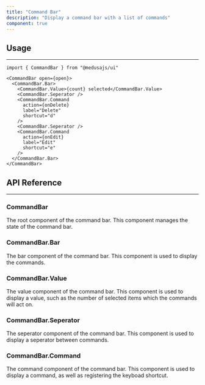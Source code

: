 ---
title: "Command Bar"
description: "Display a command bar with a list of commands"
component: true
---

<ComponentExample name="command-bar-demo" />

## Usage

---

```tsx
import { CommandBar } from "@medusajs/ui"
```

```tsx
<CommandBar open={open}>
  <CommandBar.Bar>
    <CommandBar.Value>{count} selected</CommandBar.Value>
    <CommandBar.Seperator />
    <CommandBar.Command
      action={onDelete}
      label="Delete"
      shortcut="d"
    />
    <CommandBar.Seperator />
    <CommandBar.Command
      action={onEdit}
      label="Edit"
      shortcut="e"
    />
  </CommandBar.Bar>
</CommandBar>
```

## API Reference

---

### CommandBar

The root component of the command bar. This component manages the state of the command bar.

<ComponentProps component="command-bar" />

### CommandBar.Bar

The bar component of the command bar. This component is used to display the commands.

### CommandBar.Value

The value component of the command bar. This component is used to display a value, such as the number of selected items which the commands will act on.

### CommandBar.Seperator

The seperator component of the command bar. This component is used to display a seperator between commands.

### CommandBar.Command

The command component of the command bar. This component is used to display a command, as well as registering the keyboad shortcut.

<ComponentProps component="command-bar-command" />